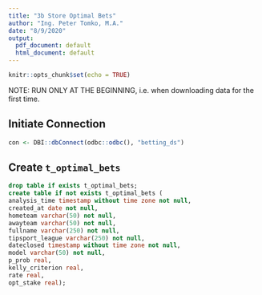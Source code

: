 ```yaml
---
title: "3b Store Optimal Bets"
author: "Ing. Peter Tomko, M.A."
date: "8/9/2020"
output:
  pdf_document: default
  html_document: default
---
```


```r
knitr::opts_chunk$set(echo = TRUE)
```

NOTE: RUN ONLY AT THE BEGINNING, i.e. when downloading data for the first time.

## Initiate Connection

```r
con <- DBI::dbConnect(odbc::odbc(), "betting_ds")
```

## Create `t_optimal_bets`
```sql
drop table if exists t_optimal_bets;
create table if not exists t_optimal_bets (
analysis_time timestamp without time zone not null,
created_at date not null,
hometeam varchar(50) not null,
awayteam varchar(50) not null,
fullname varchar(250) not null,
tipsport_league varchar(250) not null,
dateclosed timestamp without time zone not null,
model varchar(50) not null,
p_prob real,
kelly_criterion real,
rate real,
opt_stake real);
```
